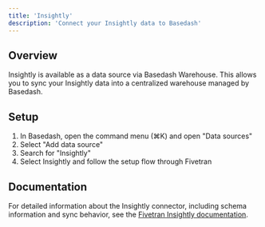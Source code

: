 ```yaml
---
title: 'Insightly'
description: 'Connect your Insightly data to Basedash'
---
```


## Overview

Insightly is available as a data source via Basedash Warehouse. This allows you to sync your Insightly data into a centralized warehouse managed by Basedash.

## Setup

1. In Basedash, open the command menu (⌘K) and open "Data sources"
2. Select "Add data source"
3. Search for "Insightly"
4. Select Insightly and follow the setup flow through Fivetran

## Documentation

For detailed information about the Insightly connector, including schema information and sync behavior, see the [Fivetran Insightly documentation](https://fivetran.com/docs/connectors/applications/insightly).
